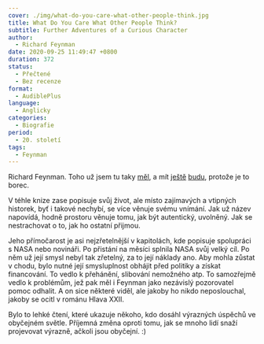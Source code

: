 ```yaml
---
cover: ./img/what-do-you-care-what-other-people-think.jpg
title: What Do You Care What Other People Think?
subtitle: Further Adventures of a Curious Character
author:
  - Richard Feynman
date: 2020-09-25 11:49:47 +0800
duration: 372
status:
  - Přečtené
  - Bez recenze
format:
  - AudiblePlus
language:
  - Anglicky
categories:
  - Biografie
period:
  - 20. století
tags:
  - Feynman
---
```


Richard Feynman. Toho už jsem tu taky [měl](https://jenahajek.com/reads/to-nemyslite-vazne-pane-feynmane), a mít [ještě](https://jenahajek.com/reads/genius) [budu](https://jenahajek.com/reads/six-easy-pieces), protože je to borec.

V téhle knize zase popisuje svůj život, ale místo zajímavých a vtipných historek, byť i takové nechybí, se více věnuje svému vnímání. Jak už název napovídá, hodně prostoru věnuje tomu, jak být autentický, uvolněný. Jak se nestrachovat o to, jak ho ostatní přijmou.

Jeho přímočarost je asi nejzřetelnější v kapitolách, kde popisuje spolupráci s NASA nebo novináři. Po přistání na měsíci splnila NASA svůj velký cíl. Po něm už její smysl nebyl tak zřetelný, za to její náklady ano. Aby mohla zůstat v chodu, bylo nutné její smysluplnost obhájit před politiky a získat financování. To vedlo k přehánění, slibování nemožného atp. To samozřejmě vedlo k problémům, jež pak měl i Feynman jako nezávislý pozorovatel pomoc odhalit. A on sice některé viděl, ale jakoby ho nikdo neposlouchal, jakoby se ocitl v románu Hlava XXII.

Bylo to lehké čtení, které ukazuje někoho, kdo dosáhl výrazných úspěchů ve obyčejném světle. Příjemná změna oproti tomu, jak se mnoho lidí snaží projevovat výrazně, ačkoli jsou obyčejní. :)
